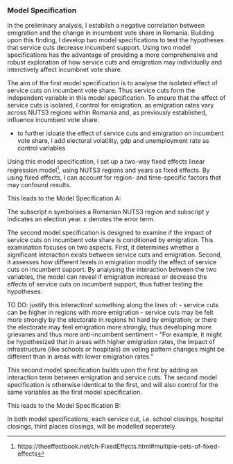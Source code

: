 ### Model Specification
<!-- Empirical specification based on operationalised variables -->

<!-- Intro -->
In the preliminary analysis, I establish a negative correlation between emigration and the change in incumbent vote share in Romania. Building upon this  finding, I develop two model specifications to test the hypotheses that service cuts decrease incumbent support. Using two model specifications has the advantage of providing a more comprehensive and robust exploration of how service cuts and emigration may individually and interctively affect incumbnet vote share.

<!-- model specification 1 -->
The aim of the first model specification is to analyse the isolated effect of service cuts on incumbent vote share. Thus service cuts form the independent variable in this model specification. To ensure that the effect of service cuts is isolated, I control for emigration, as emigration rates vary across NUTS3 regions within Romania and, as previously established, influence incumbent vote share. 

- to further isloate the effect of service cuts and emigration on incumbent vote share, i add electoral volatility, gdp and unemployment rate as control variables

Using this model specification, I set up a two-way fixed effects linear regression model^[https://theeffectbook.net/ch-FixedEffects.html#multiple-sets-of-fixed-effects], using NUTS3 regions and years as fixed effects. By using fixed effects, I can account for region- and time-specific factors that may confound results.

<!-- maybe explain here that this is my attempt  -->

This leads to the Model Specification A:

<!-- \begin{equation} -->
<!-- \begin{aligned} -->

<!-- Incumbent \; Vote \; Share \; Change_{n, y} = \beta_n & + \beta_y & \\ -->
<!--       & + \beta_1Emigration \; Rate_{n, y} \\ -->
<!--       & + \beta_2Service \; Cuts_{n, y} \\ -->
<!--       & + \beta_3Electoral \; Volatility_{n, y} \\ -->
<!--       & + \beta_4GDP_{n, y} \\ -->
<!--       & + \varepsilon -->

<!-- \end{aligned} -->
<!-- \end{equation} -->

The subscript n symbolises a Romanian NUTS3 region and subscript y indicates an election year. ε denotes the error term.

<!-- model specification 2 -->
The second model specification is designed to examine if the impact of service cuts on incumbent vote share is conditioned by emigration. This examination focuses on two aspects. First, it determines whether a significant interaction exists between service cuts and emigration. Second, it assesses how different levels in emigration modify the effect of service cuts on incumbent support. By analysing the interaction between the two variables, the model can reveal if emigration increase or decrease the effects of service cuts on incumbent support, thus futher testing the hypotheses.

TO DO: justify this interaction! something along the lines of: 
- service cuts can be higher in regions with more emigration
- service cuts may be felt more strongly by the electorate in regions hit hard by emigration; or there the electorate may feel emigration more strongly, thus developing more grievanes and thus more anti-incumbent sentiment
- “For example, it might be hypothesized that in areas with higher emigration rates, the impact of infrastructure (like schools or hospitals) on voting pattern changes might be different than in areas with lower emigration rates.”

This second model specification builds upon the first by adding an interaction term between emigration and service cuts. The second model specification is otherwise identical to the first, and will also control for the same variables as the first model specification.

This leads to the Model Specification B:

<!-- \begin{equation} -->
<!-- \begin{aligned} -->

<!-- Incumbent \; Vote \; Share \; Change_{n, y} = \beta_n & + \beta_y & \\ -->
<!--       & + \beta_1Emigration \; Rate_{n, y} \\ -->
<!--       & + \beta_2Service \; Cuts_{n, y} \\ -->
<!--       & + \beta_2 (Emigration \; Rate_{n, y} \times Service \; Cuts_{n, y}) \\ -->
<!--       & + \beta_3Electoral \; Volatility_{n, y} \\ -->
<!--       & + \beta_4GDP_{n, y} \\ -->
<!--       & + \varepsilon -->

<!-- \end{aligned} -->
<!-- \end{equation} -->

In both model specifications, each service cut, i.e. school closings, hospital closings, third places closings, will be modelled seperately. 
